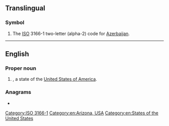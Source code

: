 {{also|Appendix:Variations of "az"}}
==Translingual==

===Symbol===
{{head|mul|symbol}}
# The [[ISO]] 3166-1 two-letter (alpha-2) code for [[Azerbaijan]].

----

==English==

===Proper noun===
{{en-proper noun}}

# {{abbreviation of|en|Arizona|nodot=1}}, a state of the [[United States of America]].

[[Category:ISO 3166-1]]

===Anagrams===
* {{anagrams|en|a=az|'za|ZA|za}}

[[Category:en:Arizona, USA]]
[[Category:en:States of the United States]]